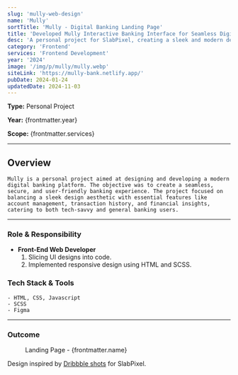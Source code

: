 ```yaml
---
slug: 'mully-web-design'
name: 'Mully'
sortTitle: 'Mully - Digital Banking Landing Page'
title: 'Developed Mully Interactive Banking Interface for Seamless Digital Transactions'
desc: 'A personal project for SlabPixel, creating a sleek and modern design for a digital banking platform focused on user-friendly experiences.'
category: 'Frontend'
services: 'Frontend Development'
year: '2024'
image: '/img/p/mully/mully.webp'
siteLink: 'https://mully-bank.netlify.app/'
pubDate: 2024-01-24
updatedDate: 2024-11-03
---
```


**Type:** Personal Project

**Year:** {frontmatter.year}

**Scope:** {frontmatter.services}

---



## Overview

    Mully is a personal project aimed at designing and developing a modern digital banking platform. The objective was to create a seamless, secure, and user-friendly banking experience. The project focused on balancing a sleek design aesthetic with essential features like account management, transaction history, and financial insights, catering to both tech-savvy and general banking users.

---

### Role & Responsibility

- **Front-End Web Developer**
  1. Slicing UI designs into code.
  2. Implemented responsive design using HTML and SCSS.

### Tech Stack & Tools

    - HTML, CSS, Javascript
    - SCSS
    - Figma

---

### Outcome

<figure>
  <Picture
    src={landingPage}
    alt='high fidelity design'
    formats={['avif', 'webp']}
  />
  <figcaption class='text-center'>
    Landing Page - {frontmatter.name}
  </figcaption>
</figure>

Design inspired by <a href='https://dribbble.com/shots/24218487-Mully-Bank-Website-Transforming-Banking-for-the-Digital-Age' target='_blank'>Dribbble shots</a> for SlabPixel.